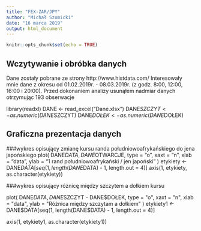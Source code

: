 ```yaml
---
title: "FEX-ZAR/JPY"
author: "Michał Szumicki"
date: "16 marca 2019"
output: html_document
---
```


```r
knitr::opts_chunk$set(echo = TRUE)
```

## Wczytywanie i obróbka danych

Dane zostały pobrane ze strony http://www.histdata.com/
Interesowały mnie dane z okresu od 01.02.2019r. - 08.03.2019r. (z godz. 8:00, 12:00, 16:00 i 20:00).
Przed dokonaniem analizy usunąłem nadmiar danych otrzymując 193 obserwacje

library(readxl)
DANE <- read_excel("Dane.xlsx")
DANE$SZCZYT <- as.numeric(DANE$SZCZYT)
DANE$DOŁEK <- as.numeric(DANE$DOŁEK)


## Graficzna prezentacja danych


###wykres opisujący zmianę kursu randa południowoafrykańskiego do jena japońskiego
plot(
  DANE$DATA,
  DANE$OTWARCJE,
  type = "o",
  xaxt = "n",
  xlab = "data",
  ylab = "1 rand południowoafrykański / jen japoński"
)
etykiety <-
  DANE$DATA[seq(1, length(DANE$DATA) - 1, length.out = 4)]
axis(1, etykiety, as.character(etykiety))



###wykres opisujący różnicę między szczytem a dołkiem kursu

plot(
  DANE$DATA,
  DANE$SZCZYT - DANE$DOŁEK,
  type = "o",
  xaxt = "n",
  xlab = "data",
  ylab = "Różnica między szczytam a dołkiem"
)
etykiety1 <-
  DANE$DATA[seq(1, length(DANE$DATA) - 1, length.out = 4)]

axis(1, etykiety1, as.character(etykiety1))

